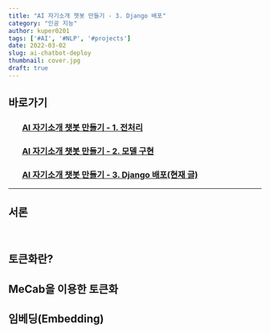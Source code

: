 ```yaml
---
title: "AI 자기소개 챗봇 만들기 - 3. Django 배포"
category: "인공 지능"
author: kuper0201
tags: ['#AI', '#NLP', '#projects']
date: 2022-03-02
slug: ai-chatbot-deploy
thumbnail: cover.jpg
draft: true
---
```



## 바로가기

### &nbsp; &nbsp; &nbsp; &nbsp;[AI 자기소개 챗봇 만들기 - 1. 전처리](/ai-chatbot-preprocess)
### &nbsp; &nbsp; &nbsp; &nbsp;[AI 자기소개 챗봇 만들기 - 2. 모델 구현](/ai-chatbot-model)
### &nbsp; &nbsp; &nbsp; &nbsp;[AI 자기소개 챗봇 만들기 - 3. Django 배포(현재 글)](#서론)

---

## 서론

&nbsp;&nbsp;

## 토큰화란?


## MeCab을 이용한 토큰화


## 임베딩(Embedding)

